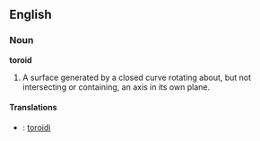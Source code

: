 ==English==

===Noun===

'''toroid'''

#A surface generated by a closed curve rotating about, but not intersecting or containing, an axis in its own plane.

====Translations====
*{{fi}}: [[toroidi]]